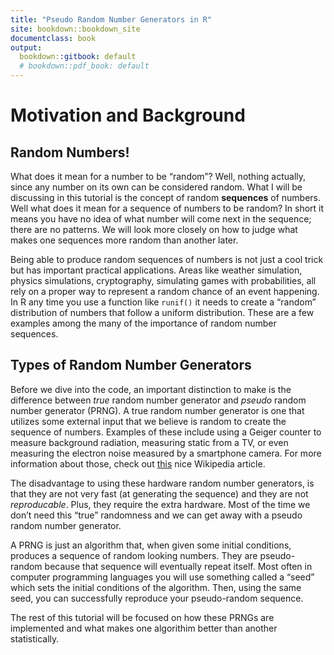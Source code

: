 ```yaml
---
title: "Pseudo Random Number Generators in R"
site: bookdown::bookdown_site
documentclass: book
output:
  bookdown::gitbook: default
  # bookdown::pdf_book: default
---
```


# Motivation and Background

## Random Numbers!
What does it mean for a number to be "random"? Well, nothing actually, since any number on its own can be considered random. What I will be discussing in this tutorial is the concept of random **sequences** of numbers. Well what does it mean for a sequence of numbers to be random? In short it means you have no idea of what number will come next in the sequence; there are no patterns. We will look more closely on how to judge what makes one sequences more random than another later. 

Being able to produce random sequences of numbers is not just a cool trick but has important practical applications. Areas like weather simulation, physics simulations, cryptography, simulating games with probabilities, all rely on a proper way to represent a random chance of an event happening. In R any time you use a function like `runif()` it needs to create a "random" distribution of numbers that follow a uniform distribution. These are a few examples among the many of the importance of random number sequences.

## Types of Random Number Generators
Before we dive into the code, an important distinction to make is the difference between *true* random number generator and *pseudo* random number generator (PRNG). A true random number generator is one that utilizes some external input that we believe is random to create the sequence of numbers. Examples of these include using a Geiger counter to measure background radiation, measuring static from a TV, or even measuring the electron noise measured by a smartphone camera. For more information about those, check out [this](https://en.wikipedia.org/wiki/Hardware_random_number_generator) nice Wikipedia article.

The disadvantage to using these hardware random number generators, is that they are not very fast (at generating the sequence) and they are not *reproducable*. Plus, they require the extra hardware. Most of the time we don't need this "true" randomness and we can get away with a pseudo random number generator.

A PRNG is just an algorithm that, when given some initial conditions, produces a sequence of random looking numbers. They are pseudo-random because that sequence will eventually repeat itself. Most often in computer programming languages you will use something called a "seed" which sets the initial conditions of the algorithm. Then, using the same seed, you can successfully reproduce your pseudo-random sequence.


The rest of this tutorial will be focused on how these PRNGs are implemented and what makes one algorithim better than another statistically.







